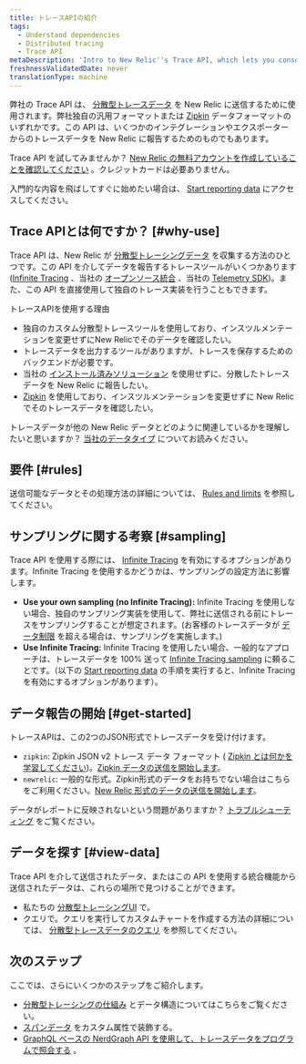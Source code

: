 ```yaml
---
title: トレースAPIの紹介
tags:
  - Understand dependencies
  - Distributed tracing
  - Trace API
metaDescription: 'Intro to New Relic''s Trace API, which lets you consolidate multiple sources of distributed tracing data in New Relic.'
freshnessValidatedDate: never
translationType: machine
---
```


弊社の Trace API は、 [分散型トレースデータ](/docs/understand-dependencies/distributed-tracing/get-started/introduction-distributed-tracing#definition) を New Relic に送信するために使用されます。弊社独自の汎用フォーマットまたは [Zipkin](https://zipkin.io/) データフォーマットのいずれかです。この API は、いくつかのインテグレーションやエクスポーターからのトレースデータを New Relic に報告するためのものでもあります。

Trace API を試してみませんか？ [New Relic の無料アカウントを作成していることを確認してください](https://newrelic.com/signup) 。クレジットカードは必要ありません。

入門的な内容を飛ばしてすぐに始めたい場合は、 [Start reporting data](#get-started) にアクセスしてください。

## Trace APIとは何ですか？ [#why-use]

Trace API は、New Relic が [分散型トレーシングデータ](/docs/understand-dependencies/distributed-tracing/get-started/introduction-distributed-tracing) を収集する方法のひとつです。この API を介してデータを報告するトレースツールがいくつかあります ([Infinite Tracing](/docs/understand-dependencies/distributed-tracing/infinite-tracing/introduction-infinite-tracing) 、当社の [オープンソース統合](/docs/data-ingest-apis/get-data-new-relic/new-relic-sdks/telemetry-sdks-send-custom-telemetry-data-new-relic#external-data) 、当社の [Telemetry SDK](/docs/telemetry-sdks-send-custom-telemetry-data-new-relic))。また、この API を直接使用して独自のトレース実装を行うこともできます。

トレースAPIを使用する理由

* 独自のカスタム分散型トレースツールを使用しており、インスツルメンテーションを変更せずにNew Relicでそのデータを確認したい。
* トレースデータを出力するツールがありますが、トレースを保存するためのバックエンドが必要です。
* 当社の [インストール済みソリューション](/docs/understand-dependencies/distributed-tracing/enable-configure/enable-distributed-tracing) を使用せずに、分散したトレースデータを New Relic に報告したい。
* [Zipkin](https://zipkin.io/) を使用しており、インスツルメンテーションを変更せずに New Relic でそのトレースデータを確認したい。

トレースデータが他の New Relic データとどのように関連しているかを理解したいと思いますか？ [当社のデータタイプ](/docs/using-new-relic/data/understand-data/new-relic-data-types) についてお読みください。

## 要件 [#rules]

送信可能なデータとその処理方法の詳細については、 [Rules and limits](/docs/apm/distributed-tracing/trace-api/trace-api-endpoint-requirements-limits) を参照してください。

## サンプリングに関する考察 [#sampling]

Trace API を使用する際には、 [Infinite Tracing](/docs/understand-dependencies/distributed-tracing/infinite-tracing/introduction-infinite-tracing) を有効にするオプションがあります。Infinite Tracing を使用するかどうかは、サンプリングの設定方法に影響します。

* **Use your own sampling (no Infinite Tracing):** Infinite Tracing を使用しない場合、独自のサンプリング実装を使用して、弊社に送信される前にトレースをサンプリングすることが想定されます。(お客様のトレースデータが [データ制限](/docs/understand-dependencies/distributed-tracing/trace-api/trace-api-general-requirements-limits) を超える場合は、サンプリングを実施します。)
* **Use Infinite Tracing:** Infinite Tracing を使用したい場合、一般的なアプローチは、トレースデータを 100% 送って [Infinite Tracing sampling](/docs/understand-dependencies/distributed-tracing/get-started/how-new-relic-distributed-tracing-works#tail-based) に頼ることです。（以下の [Start reporting data](#get-started) の手順を実行すると、Infinite Tracing を有効にするオプションがあります）。

## データ報告の開始 [#get-started]

トレースAPIは、この2つのJSON形式でトレースデータを受け付けます。

* `zipkin`: Zipkin JSON v2 トレース データ フォーマット ( [Zipkin とは何かを学習してください](https://zipkin.io))。[Zipkin データの送信を開始します](/docs/apm/distributed-tracing/trace-api/report-zipkin-format-traces-trace-api)。
* `newrelic`: 一般的な形式。Zipkin形式のデータをお持ちでない場合はこちらをご利用ください。[New Relic 形式のデータの送信を開始します](/docs/apm/distributed-tracing/trace-api/report-new-relic-format-traces-trace-api)。

データがレポートに反映されないという問題がありますか？ [トラブルシューティング](/docs/apm/distributed-tracing/trace-api/troubleshooting-missing-trace-api-data) をご覧ください。

## データを探す [#view-data]

Trace API を介して送信されたデータ、またはこの API を使用する統合機能から送信されたデータは、これらの場所で見つけることができます。

* 私たちの [分散型トレーシングUI](/docs/understand-dependencies/distributed-tracing/ui-data/additional-distributed-tracing-features-new-relic-one#find-data) で。
* クエリで。クエリを実行してカスタムチャートを作成する方法の詳細については、 [分散型トレースデータのクエリ](/docs/understand-dependencies/distributed-tracing/ui-data/query-distributed-trace-data) を参照してください。

## 次のステップ

ここでは、さらにいくつかのステップをご紹介します。

* [分散型トレーシングの仕組み](/docs/understand-dependencies/distributed-tracing/get-started/how-new-relic-distributed-tracing-works) とデータ構造についてはこちらをご覧ください。
* [スパンデータ](/docs/understand-dependencies/distributed-tracing/trace-api/trace-api-decorate-spans-attributes) をカスタム属性で装飾する。
* [GraphQL ベースの NerdGraph API を使用して、トレースデータをプログラムで照会する](/docs/apis/graphql-api/tutorials/query-distributed-trace-data-using-graphql-api) 。